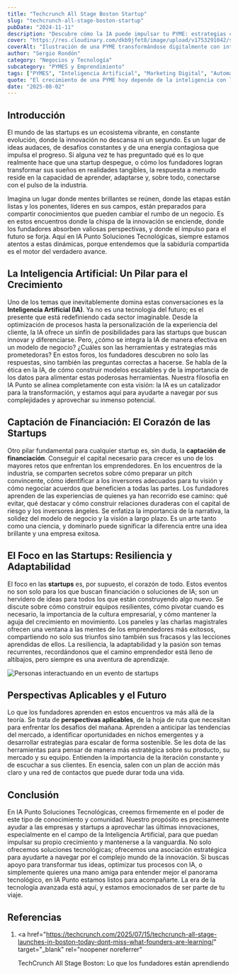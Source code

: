 ```yaml
---
title: "Techcrunch All Stage Boston Startup"
slug: "techcrunch-all-stage-boston-startup"
pubDate: "2024-11-11"
description: "Descubre cómo la IA puede impulsar tu PYME: estrategias concretas de marketing, automatización y datos para aumentar ventas."
cover: "https://res.cloudinary.com/dkb9jfet8/image/upload/v1753291042/small-business_kk56r6.jpg"
coverAlt: "Ilustración de una PYME transformándose digitalmente con inteligencia artificial."
author: "Sergio Rondón"
category: "Negocios y Tecnología"
subcategory: "PYMES y Emprendimiento"
tags: ["PYMES", "Inteligencia Artificial", "Marketing Digital", "Automatización", "Ventas"]
quote: "El crecimiento de una PYME hoy depende de la inteligencia con la que se aplican datos, IA y estrategia. — Sergio Rondón"
date: "2025-08-02"
---
```




<h2 id="introduccion">Introducción</h2>

El mundo de las startups es un ecosistema vibrante, en constante evolución, donde la innovación no descansa ni un segundo. Es un lugar de ideas audaces, de desafíos constantes y de una energía contagiosa que impulsa el progreso. Si alguna vez te has preguntado qué es lo que realmente hace que una startup despegue, o cómo los fundadores logran transformar sus sueños en realidades tangibles, la respuesta a menudo reside en la capacidad de aprender, adaptarse y, sobre todo, conectarse con el pulso de la industria.

Imagina un lugar donde mentes brillantes se reúnen, donde las etapas están listas y los ponentes, líderes en sus campos, están preparados para compartir conocimientos que pueden cambiar el rumbo de un negocio. Es en estos encuentros donde la chispa de la innovación se enciende, donde los fundadores absorben valiosas perspectivas, y donde el impulso para el futuro se forja. Aquí en IA Punto Soluciones Tecnológicas, siempre estamos atentos a estas dinámicas, porque entendemos que la sabiduría compartida es el motor del verdadero avance.

<h2 id="inteligencia-artificial">
  La Inteligencia Artificial: Un Pilar para el Crecimiento
</h2>

Uno de los temas que inevitablemente domina estas conversaciones es la <strong>Inteligencia Artificial (IA)</strong>. Ya no es una tecnología del futuro; es el presente que está redefiniendo cada sector imaginable. Desde la optimización de procesos hasta la personalización de la experiencia del cliente, la IA ofrece un sinfín de posibilidades para las startups que buscan innovar y diferenciarse. Pero, ¿cómo se integra la IA de manera efectiva en un modelo de negocio? ¿Cuáles son las herramientas y estrategias más prometedoras? En estos foros, los fundadores descubren no solo las respuestas, sino también las preguntas correctas a hacerse. Se habla de la ética en la IA, de cómo construir modelos escalables y de la importancia de los datos para alimentar estas poderosas herramientas. Nuestra filosofía en IA Punto se alinea completamente con esta visión: la IA es un catalizador para la transformación, y estamos aquí para ayudarte a navegar por sus complejidades y aprovechar su inmenso potencial.

<h2 id="captacion-financiacion">
  Captación de Financiación: El Corazón de las Startups
</h2>

Otro pilar fundamental para cualquier startup es, sin duda, la <strong>captación de financiación</strong>. Conseguir el capital necesario para crecer es uno de los mayores retos que enfrentan los emprendedores. En los encuentros de la industria, se comparten secretos sobre cómo preparar un pitch convincente, cómo identificar a los inversores adecuados para tu visión y cómo negociar acuerdos que beneficien a todas las partes. Los fundadores aprenden de las experiencias de quienes ya han recorrido ese camino: qué evitar, qué destacar y cómo construir relaciones duraderas con el capital de riesgo y los inversores ángeles. Se enfatiza la importancia de la narrativa, la solidez del modelo de negocio y la visión a largo plazo. Es un arte tanto como una ciencia, y dominarlo puede significar la diferencia entre una idea brillante y una empresa exitosa.

<h2 id="foco-startups">El Foco en las Startups: Resiliencia y Adaptabilidad</h2>

El foco en las <strong>startups</strong> es, por supuesto, el corazón de todo. Estos eventos no son solo para los que buscan financiación o soluciones de IA; son un hervidero de ideas para todos los que están construyendo algo nuevo. Se discute sobre cómo construir equipos resilientes, cómo pivotar cuando es necesario, la importancia de la cultura empresarial, y cómo mantener la aguja del crecimiento en movimiento. Los paneles y las charlas magistrales ofrecen una ventana a las mentes de los emprendedores más exitosos, compartiendo no solo sus triunfos sino también sus fracasos y las lecciones aprendidas de ellos. La resiliencia, la adaptabilidad y la pasión son temas recurrentes, recordándonos que el camino emprendedor está lleno de altibajos, pero siempre es una aventura de aprendizaje.

<img
  src="https://techcrunch.com/wp-content/uploads/2025/07/TCAS_Boston-2.jpg?w=1024"
  alt="Personas interactuando en un evento de startups"
/>

<h2 id="perspectivas-aplicables">Perspectivas Aplicables y el Futuro</h2>

Lo que los fundadores aprenden en estos encuentros va más allá de la teoría. Se trata de <strong>perspectivas aplicables</strong>, de la hoja de ruta que necesitan para enfrentar los desafíos del mañana. Aprenden a anticipar las tendencias del mercado, a identificar oportunidades en nichos emergentes y a desarrollar estrategias para escalar de forma sostenible. Se les dota de las herramientas para pensar de manera más estratégica sobre su producto, su mercado y su equipo. Entienden la importancia de la iteración constante y de escuchar a sus clientes. En esencia, salen con un plan de acción más claro y una red de contactos que puede durar toda una vida.

<h2 id="conclusion">Conclusión</h2>

En IA Punto Soluciones Tecnológicas, creemos firmemente en el poder de este tipo de conocimiento y comunidad. Nuestro propósito es precisamente ayudar a las empresas y startups a aprovechar las últimas innovaciones, especialmente en el campo de la Inteligencia Artificial, para que puedan impulsar su propio crecimiento y mantenerse a la vanguardia. No solo ofrecemos soluciones tecnológicas; ofrecemos una asociación estratégica para ayudarte a navegar por el complejo mundo de la innovación. Si buscas apoyo para transformar tus ideas, optimizar tus procesos con IA, o simplemente quieres una mano amiga para entender mejor el panorama tecnológico, en IA Punto estamos listos para acompañarte. La era de la tecnología avanzada está aquí, y estamos emocionados de ser parte de tu viaje.

<h2 id="referencias">Referencias</h2>

1.  <a
      href="https://techcrunch.com/2025/07/15/techcrunch-all-stage-launches-in-boston-today-dont-miss-what-founders-are-learning/"
      target="_blank"
      rel="noopener noreferrer"
    >
      TechCrunch All Stage Boston: Lo que los fundadores están aprendiendo
    </a>
